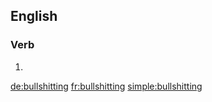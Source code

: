 ==English==

===Verb===
{{head|en|present participle}}

# {{present participle of|bullshit|lang=en}}

[[de:bullshitting]]
[[fr:bullshitting]]
[[simple:bullshitting]]